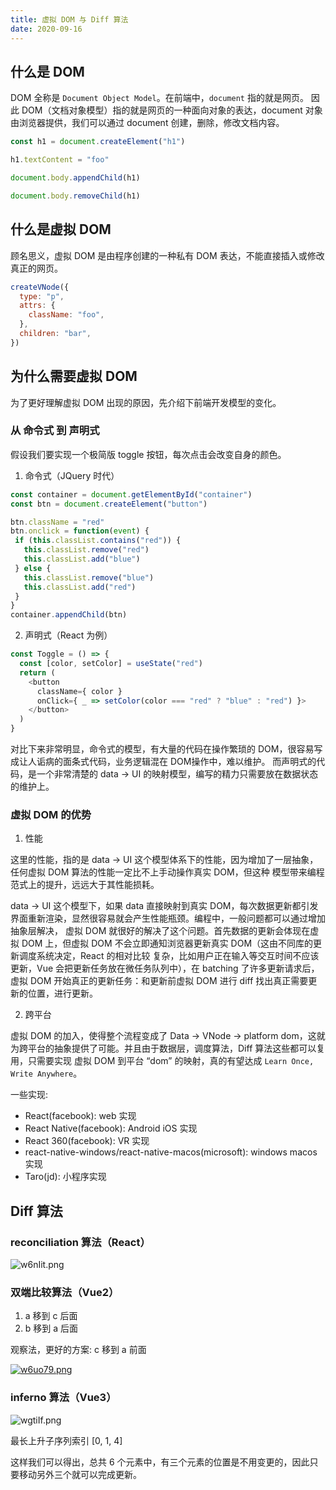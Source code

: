 ```yaml
---
title: 虚拟 DOM 与 Diff 算法
date: 2020-09-16
---
```


## 什么是 DOM

DOM 全称是 `Document Object Model`。在前端中，`document` 指的就是网页。
因此 DOM（文档对象模型）指的就是网页的一种面向对象的表达，document 对象由浏览器提供，我们可以通过
document 创建，删除，修改文档内容。

```js
const h1 = document.createElement("h1")

h1.textContent = "foo"

document.body.appendChild(h1)

document.body.removeChild(h1)
```

## 什么是虚拟 DOM

顾名思义，虚拟 DOM 是由程序创建的一种私有 DOM 表达，不能直接插入或修改真正的网页。

```js
createVNode({
  type: "p",
  attrs: {
    className: "foo",
  },
  children: "bar",
})
```

## 为什么需要虚拟 DOM

为了更好理解虚拟 DOM 出现的原因，先介绍下前端开发模型的变化。

### 从 命令式 到 声明式

假设我们要实现一个极简版 toggle 按钮，每次点击会改变自身的颜色。

1. 命令式（JQuery 时代）

```js
const container = document.getElementById("container")
const btn = document.createElement("button")

btn.className = "red"
btn.onclick = function(event) {
 if (this.classList.contains("red")) {
   this.classList.remove("red")
   this.classList.add("blue")
 } else {
   this.classList.remove("blue")
   this.classList.add("red")
 }
}
container.appendChild(btn)
```

2. 声明式（React 为例）

```js
const Toggle = () => {
  const [color, setColor] = useState("red")
  return (
    <button
      className={ color }
      onClick={ _ => setColor(color === "red" ? "blue" : "red") }>
    </button>
  )
}
```

对比下来非常明显，命令式的模型，有大量的代码在操作繁琐的 DOM，很容易写成让人诟病的面条式代码，业务逻辑混在 DOM操作中，难以维护。
而声明式的代码，是一个非常清楚的 data -> UI 的映射模型，编写的精力只需要放在数据状态的维护上。

### 虚拟 DOM 的优势

1. 性能

这里的性能，指的是 data -> UI 这个模型体系下的性能，因为增加了一层抽象，任何虚拟 DOM 算法的性能一定比不上手动操作真实 DOM，但这种
模型带来编程范式上的提升，远远大于其性能损耗。

data -> UI 这个模型下，如果 data 直接映射到真实 DOM，每次数据更新都引发界面重新渲染，显然很容易就会产生性能瓶颈。编程中，一般问题都可以通过增加抽象层解决，
虚拟 DOM 就很好的解决了这个问题。首先数据的更新会体现在虚拟 DOM 上，但虚拟 DOM 不会立即通知浏览器更新真实 DOM（这由不同库的更新调度系统决定，React 的相对比较
复杂，比如用户正在输入等交互时间不应该更新，Vue 会把更新任务放在微任务队列中），在 batching 了许多更新请求后，虚拟 DOM 开始真正的更新任务：和更新前虚拟 DOM 进行
diff 找出真正需要更新的位置，进行更新。

2. 跨平台

虚拟 DOM 的加入，使得整个流程变成了 Data -> VNode -> platform dom，这就为跨平台的抽象提供了可能。并且由于数据层，调度算法，Diff 算法这些都可以复用，只需要实现
虚拟 DOM 到平台 “dom” 的映射，真的有望达成 `Learn Once, Write Anywhere`。

一些实现:

- React(facebook): web 实现
- React Native(facebook): Android iOS 实现
- React 360(facebook): VR 实现
- react-native-windows/react-native-macos(microsoft): windows macos 实现
- Taro(jd): 小程序实现

## Diff 算法

### reconciliation 算法（React）

![w6nIit.png](https://s1.ax1x.com/2020/09/15/w6nIit.png)

### 双端比较算法（Vue2）

1. a 移到 c 后面
2. b 移到 a 后面

观察法，更好的方案: c 移到 a 前面

[![w6uo79.png](https://s1.ax1x.com/2020/09/15/w6uo79.png)](https://imgchr.com/i/w6uo79)

### inferno 算法（Vue3）

![wgtiIf.png](https://s1.ax1x.com/2020/09/16/wgtiIf.png)

最长上升子序列索引 [0, 1, 4]

这样我们可以得出，总共 6 个元素中，有三个元素的位置是不用变更的，因此只要移动另外三个就可以完成更新。

